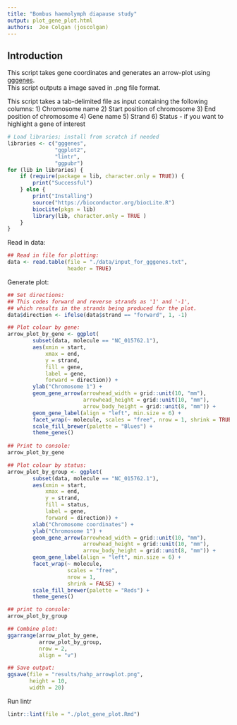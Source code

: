 ```yaml
--- 
title: "Bombus haemolymph diapause study"
output: plot_gene_plot.html
authors:  Joe Colgan (joscolgan)
--- 
```


## Introduction 
This script takes gene coordinates and generates an arrow-plot using [gggenes](https://cran.r-project.org/web/packages/gggenes/vignettes/introduction-to-gggenes.html).  
This script outputs a image saved in .png file format.  

This script takes a tab-delimited file as input containing the following columns:
1) Chromosome name
2) Start position of chromosome
3) End position of chromosome
4) Gene name
5) Strand
6) Status - if you want to highlight a gene of interest

```r
# Load libraries; install from scratch if needed
libraries <- c("gggenes",
               "ggplot2",
               "lintr",
               "ggpubr")
for (lib in libraries) {
    if (require(package = lib, character.only = TRUE)) {
        print("Successful")
    } else {
        print("Installing")
        source("https://bioconductor.org/biocLite.R")
        biocLite(pkgs = lib)
        library(lib, character.only = TRUE )
    }
}
```

Read in data:

```r
## Read in file for plotting:
data <- read.table(file = "./data/input_for_gggenes.txt",
                   header = TRUE)
```

Generate plot:

```r
## Set directions:
## This codes forward and reverse strands as '1' and '-1', 
## which results in the strands being produced for the plot.
data$direction <- ifelse(data$strand == "forward", 1, -1)

## Plot colour by gene:
arrow_plot_by_gene <- ggplot(
        subset(data, molecule == "NC_015762.1"),
        aes(xmin = start,
            xmax = end,
            y = strand,
            fill = gene,
            label = gene,
            forward = direction)) +
        ylab("Chromosome 1") +
        geom_gene_arrow(arrowhead_width = grid::unit(10, "mm"),
                        arrowhead_height = grid::unit(10, "mm"),
                        arrow_body_height = grid::unit(8, "mm")) +
        geom_gene_label(align = "left", min.size = 6) +
        facet_wrap(~ molecule, scales = "free", nrow = 1, shrink = TRUE) +
        scale_fill_brewer(palette = "Blues") +
        theme_genes()
        
## Print to console:
arrow_plot_by_gene

## Plot colour by status:
arrow_plot_by_group <- ggplot(
        subset(data, molecule == "NC_015762.1"),
        aes(xmin = start,
            xmax = end,
            y = strand,
            fill = status,
            label = gene,
            forward = direction)) +
        xlab("Chromosome coordinates") +
        ylab("Chromosome 1") +
        geom_gene_arrow(arrowhead_width = grid::unit(10, "mm"),
                        arrowhead_height = grid::unit(10, "mm"),
                        arrow_body_height = grid::unit(8, "mm")) +
        geom_gene_label(align = "left", min.size = 6) +
        facet_wrap(~ molecule,
                   scales = "free",
                   nrow = 1,
                   shrink = FALSE) +
        scale_fill_brewer(palette = "Reds") +
        theme_genes()

## print to console:
arrow_plot_by_group

## Combine plot:
ggarrange(arrow_plot_by_gene,
          arrow_plot_by_group,
          nrow = 2,
          align = "v")

## Save output:
ggsave(file = "results/hahp_arrowplot.png",
       height = 10,
       width = 20)
```

Run lintr

```r
lintr::lint(file = "./plot_gene_plot.Rmd")
```

